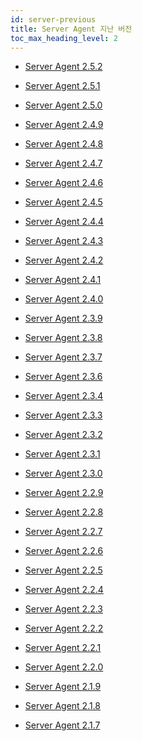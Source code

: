 ```yaml
---
id: server-previous
title: Server Agent 지난 버전
toc_max_heading_level: 2
---
```


* [Server Agent 2.5.2](server-2_5_2)

* [Server Agent 2.5.1](server-2_5_1)

* [Server Agent 2.5.0](server-2_5_0)

* [Server Agent 2.4.9](server-2_4_9)

* [Server Agent 2.4.8](server-2_4_8)

* [Server Agent 2.4.7](server-2_4_7)

* [Server Agent 2.4.6](server-2_4_6)

* [Server Agent 2.4.5](server-2_4_5)

* [Server Agent 2.4.4](server-2_4_4)

* [Server Agent 2.4.3](server-2_4_3)

* [Server Agent 2.4.2](server-2_4_2)

* [Server Agent 2.4.1](server-2_4_1)

* [Server Agent 2.4.0](server-2_4_0)

* [Server Agent 2.3.9](server-2_3_9)

* [Server Agent 2.3.8](server-2_3_8)

* [Server Agent 2.3.7](server-2_3_7)

* [Server Agent 2.3.6](server-2_3_6)

* [Server Agent 2.3.4](server-2_3_4)

* [Server Agent 2.3.3](server-2_3_3)

* [Server Agent 2.3.2](server-2_3_2)

* [Server Agent 2.3.1](server-2_3_1)

* [Server Agent 2.3.0](server-2_3_0)

* [Server Agent 2.2.9](server-2_2_9)

* [Server Agent 2.2.8](server-2_2_8)

* [Server Agent 2.2.7](server-2_2_7)

* [Server Agent 2.2.6](server-2_2_6)

* [Server Agent 2.2.5](server-2_2_5)

* [Server Agent 2.2.4](server-2_2_4)

* [Server Agent 2.2.3](server-2_2_3)

* [Server Agent 2.2.2](server-2_2_2)

* [Server Agent 2.2.1](server-2_2_1)

* [Server Agent 2.2.0](server-2_2_0)

* [Server Agent 2.1.9](server-2_1_9)

* [Server Agent 2.1.8](server-2_1_8)

* [Server Agent 2.1.7](server-2_1_7)
